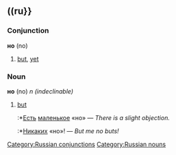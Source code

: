 ==((ru}}==
[[Category:Russian conjunctions]]
[[Category:Russian nouns]]
===Conjunction===
'''но''' (no)

#[[but]], [[yet]]

===Noun===
'''но''' (no) ''n (indeclinable)''

#[[but]]
#:*[[Есть]] [[маленький|маленькое]] «но» — ''There is a slight objection.''
#:*[[никакой|Никаких]] «но»! — ''But me no buts!''